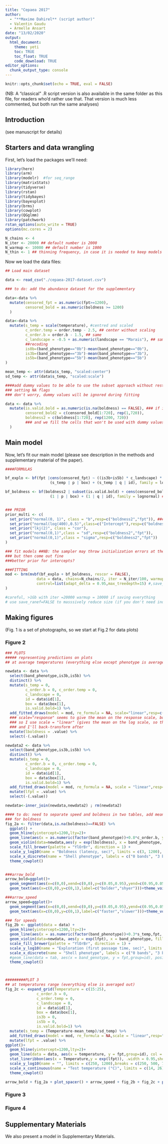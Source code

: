 ```yaml
---
title: "Cepaea 2017"
author: 
  - "**Maxime Dahirel** (script author)"
  - Valentin Gaudu
  - Armelle Ansart
date: "13/02/2020"
output: 
  html_document:
    theme: yeti
    toc: TRUE
    toc_float: TRUE
    code_download: TRUE
editor_options: 
  chunk_output_type: console
---
```


```r
knitr::opts_chunk$set(echo = TRUE, eval = FALSE)
```

(NB: A "classical" .R script version is also available in the same folder as this file, for readers who'd rather use that. That version is much less commented, but both run the same analyses)


## **Introduction**


(see manuscript for details)


## **Starters and data wrangling**
First, let's load the packages we'll need:

```r
library(here)
library(arm)
library(modelr)  #for seq_range
library(matrixStats)
library(tidyverse)
library(rstan)
library(tidybayes)
library(bayesplot)
library(brms)
library(cowplot)
library(QGglmm)
library(patchwork)
rstan_options(auto_write = TRUE)
options(mc.cores = 2)

N_chains <- 4
N_iter <- 20000 ## default number is 2000
N_warmup <- 10000 ## default number is 1000
N_thin <- 1 ## thinning frequency, in case it is needed to keep models at a manageable memory size ( 1: no thinning)
```

Now we load the data files:
```r
## Load main dataset

data <- read_csv("./cepaea-2017-dataset.csv")

### to do: add the abundance dataset for the supplementary
```


```r

data<-data %>% 
  mutate(censored_fpt = as.numeric(fpt>=1200),
         censored_bold = as.numeric(boldness >= 1200)
  )
```

```r

data<-data %>% 
  mutate(s_temp = scale(temperature), #centred and scaled
         c_order.temp = order.temp - 2.5, ## center without scaling
         c_order.b = order.b - 1.5, ## same
         c_landscape = -0.5 + as.numeric(landscape == "Marais"), ## same
         ##recoding
         is0b=(band_phenotype=="0b")-mean(band_phenotype=="0b"),
         is3b=(band_phenotype=="3b")-mean(band_phenotype=="3b"),
         is5b=(band_phenotype=="5b")-mean(band_phenotype=="5b")
)

mean_temp <- attr(data$s_temp, "scaled:center")
sd_temp <- attr(data$s_temp, "scaled:scale")
```

```r
####add dummy values to be able to use the subset approach without restructuring the table and without
### setting NA flags 
### don't worry, dummy values will be ignored during fitting

data <- data %>% 
  mutate(is.valid.bold = as.numeric(is.na(boldness) == FALSE), ### if it's not NA, it's valid,
         censored_bold2 = c(censored_bold[1:720], rep(1,720)),
         boldness2 = c(boldness[1:720], rep(1200, 720)) 
         ### and we fill the cells that won't be used with dummy values
  )
```


## **Main model**

Now, let's fit our main model (please see description in the methods and supplementary material of the paper).

```r
####FORMULAS

bf_explo <- bf(fpt |cens(censored_fpt) ~ ((is3b+is5b) * c_landscape) * s_temp + c_order.temp +
                    (s_temp | p | box) + (s_temp | q | id), family = lognormal)

bf_boldness <- bf(boldness2 | subset(is.valid.bold) + cens(censored_bold2) ~ (is3b+is5b) * c_landscape + c_order.b +
                    (1 | p | box) + (1 | q | id), family = lognormal) ##when sigma not modeled link is identity (half prior?)


### PRIOR
prior_multi <- c(
  set_prior("normal(0, 1)", class = "b",resp=c("boldness2","fpt")), ##### Fixed effects; weakly informative prior for response centred and scaled
  set_prior("normal(log(400),0.5)",class=c("Intercept"),resp=c("boldness2","fpt")),
  set_prior("lkj(2)", class = "cor"),
  set_prior("normal(0,1)",class = "sd",resp=c("boldness2","fpt")),
  set_prior("normal(0,1)",class = "sigma",resp=c("boldness2","fpt"))
)

### fit models ##NB: the sampler may throw initialization errors at the beginning because it evaluates loglik at log(0)
### but then come out fine
###better prior for intercepts?

###FITTING
mod <- brm(mvbf(bf_explo + bf_boldness, rescor = FALSE),
              data = data, chains=N_chains/2, iter = N_iter/100, warmup = N_warmup/100, thin = N_thin, prior = prior_multi, seed = 42,
              control=list(adapt_delta = 0.95,max_treedepth=15) #,save_ranef=FALSE
)

#careful, >1Gb with iter =20000 warmup = 10000 if saving everything
# use save_ranef=FALSE to masssively reduce size (if you don't need individual random effects, simply variances, for inference)
```


## **Making figures**

(Fig. 1 is a set of photographs, so we start at Fig.2 for data plots)

### Figure 2

```r
### PLOTS
##### representing predictions on plots
## at average temperatures (everything else except phenotype is averaged out)

newdata <- data %>% 
  select(band_phenotype,is3b,is5b) %>% 
  distinct() %>% 
  mutate(s_temp = 0, 
         c_order.b = 0, c_order.temp = 0, 
         c_landscape = 0, 
         id = data$id[1], 
         box = data$box[1],
         is.valid.bold=1) %>%
  add_fitted_draws(model = mod, re_formula = NA, scale="linear",resp=c("boldness2")) %>%
  ### scale="response" seems to give the mean on the response scale, but I'd like the median; more representative for a lognormal
  ### so I use scale = "linear" (gives the mean on the log scale, so the median on the response scale)
  ### and I'll back-transform after
  mutate(lboldness = .value) %>% 
  select(-(.value))

newdata2 <- data %>% 
  select(band_phenotype,is3b,is5b) %>% 
  distinct() %>% 
  mutate(s_temp = 0, 
         c_order.b = 0, c_order.temp = 0, 
         c_landscape = 0, 
         id = data$id[1], 
         box = data$box[1],
         is.valid.bold=1) %>%
  add_fitted_draws(model = mod, re_formula = NA, scale = "linear",resp=c("fpt")) %>%
  mutate(lfpt = .value) %>% 
  select(-(.value))

newdata<-inner_join(newdata,newdata2) ; rm(newdata2)

#### to do: need to separate speed and boldness in two tables, add means, backtransform, mise en page
### for boldness
fig_2a <- filter(data,is.na(boldness)==FALSE) %>% 
  ggplot() +
  geom_hline(yintercept=1200,lty=2)+
  geom_line(aes(x = as.numeric(factor(band_phenotype))+0.8*c_order.b, y=boldness, group=id),col = "grey", show.legend = FALSE,alpha=0.4) +
  geom_violin(data=newdata,aes(y = exp(lboldness), x = band_phenotype, fill = band_phenotype),draw_quantiles = 0.5, show.legend = FALSE,alpha=0.8) +
  scale_fill_brewer(palette = "YlOrBr", direction = 1) +
  scale_y_log10(name = "Boldness (latency, sec)", limits = c(3, 1200), breaks = c(5, 10, 20, 50, 100, 200, 500, 1000)) +
  scale_x_discrete(name = "Shell phenotype", labels = c("0 bands", "3 bands", "5 bands")) +
  theme_cowplot()


###arrow_bold
arrow_bold=ggplot()+
  geom_segment(aes(x=c(0,0),xend=c(0,0),y=c(0.05,0.95),yend=c(0.95,0.05)),arrow=arrow())+
  geom_text(aes(x=c(0,0),y=c(0,1),label=c("bolder","shyer")))+theme_void()

###arrow_speed
arrow_speed=ggplot()+
  geom_segment(aes(x=c(0,0),xend=c(0,0),y=c(0.05,0.95),yend=c(0.95,0.05)),arrow=arrow())+
  geom_text(aes(x=c(0,0),y=c(0,1),label=c("faster","slower")))+theme_void()

### for speeds
fig_2b <- ggplot(data = data) + 
  geom_hline(yintercept=1200,lty=2)+
  geom_line(aes(x = as.numeric(factor(band_phenotype))+0.3*s_temp,fpt, group=id),col = "grey", show.legend = FALSE,alpha=0.4) +
  geom_violin(data=newdata, aes(y = exp(lfpt), x = band_phenotype, fill = band_phenotype),draw_quantiles = 0.5, show.legend = FALSE, alpha= 0.8) +
  scale_fill_brewer(palette = "YlOrBr", direction = 1) +
  scale_y_log10(name = "Exploration (first passage time, sec)", limits = c(250, 1200), breaks = c(250, 500, 750, 1000)) +
  scale_x_discrete(name = "Shell phenotype", labels = c("0 bands", "3 bands", "5 bands")) +
  #geom_line(data = tab, aes(x = band_genotype, y = fpt,group=id), position=position_dodge(width = 0.9),col = "grey", show.legend = FALSE,alpha=0.3)+
  theme_cowplot()



#########PLOT 3 
## at temperatures range (everything else is averaged out)
fig_2c <- expand_grid(Temperature = c(15:25), 
              c_order.b = 0, 
              c_order.temp = 0, 
              c_landscape = 0, 
              id = data$id[1], 
              box = data$box[1],
              is3b = 0,
              is5b = 0,
              is.valid.bold=1) %>%
  mutate(s_temp = (Temperature-mean_temp)/sd_temp) %>%
  add_fitted_draws(model = mod, re_formula = NA,scale = "linear",resp="fpt") %>%
  mutate(lfpt = .value) %>% 
ggplot()+
  geom_hline(yintercept=1200,lty=2)+
  geom_line(data = data, aes(x = temperature, y = fpt,group=id), col = "grey", show.legend = FALSE,alpha=0.3) + 
  stat_lineribbon(aes(x = Temperature,y = exp(lfpt)), .width = 0.95,show.legend=FALSE,fill="pink", alpha= 0.8) +
  scale_y_log10(name = "", limits = c(250, 1200),breaks = c(250, 500, 750, 1000)) +
  scale_x_continuous(name = "Test temperature (°C)", limits = c(14, 26)) +
  theme_cowplot()

arrow_bold + fig_2a + plot_spacer() + arrow_speed + fig_2b + fig_2c + plot_layout(nrow = 2, widths= c(1,5,5)) + plot_annotation(tag_levels="A")

```

### Figure 3


### Figure 4


## **Supplementary Materials**

We also present a model in Supplementary Materials. 
